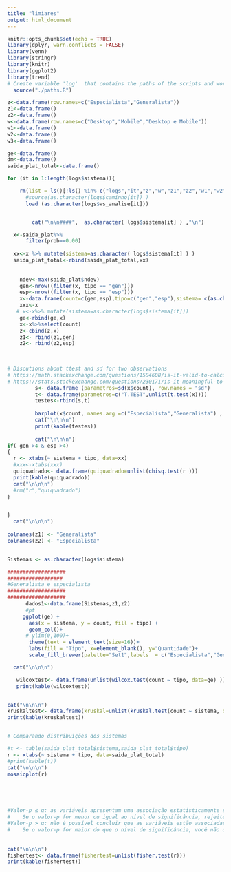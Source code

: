 ```yaml
---
title: "limiares"
output: html_document
---
```


```r
knitr::opts_chunk$set(echo = TRUE)
library(dplyr, warn.conflicts = FALSE)
library(venn)
library(stringr)
library(knitr)
library(ggplot2)
library(trend)
# Create variable 'log'  that contains the paths of the scripts and workspaces (.RData)
  source("./paths.R")

z<-data.frame(row.names=c("Especialista","Generalista"))
z1<-data.frame()
z2<-data.frame()
w<-data.frame(row.names=c("Desktop","Mobile","Desktop e Mobile"))
w1<-data.frame()
w2<-data.frame()
w3<-data.frame()

ge<-data.frame()
dm<-data.frame()
saida_plat_total<-data.frame()
```



```r
for (it in 1:length(logs$sistema)){

    rm(list = ls()[!ls() %in% c("logs","it","z","w","z1","z2","w1","w2","w3","ge","dm","saida_plat_total")])
      #source(as.character(logs$caminho[it]) )
      load (as.character(logs$ws_analise[it]))


        cat("\n\n####",  as.character( logs$sistema[it] ) ,"\n")

  x<-saida_plat%>% 
      filter(prob==0.00)
  
  xx<-x %>% mutate(sistema=as.character( logs$sistema[it] ) )
  saida_plat_total<-rbind(saida_plat_total,xx)
  
  
    ndev<-max(saida_plat$ndev)  
    gen<-nrow((filter(x, tipo == "gen")))  
    esp<-nrow((filter(x, tipo == "esp")))
    x<-data.frame(count=c(gen,esp),tipo=c("gen","esp"),sistema= c(as.character(logs$sistema[it]),as.character(logs$sistema[it])))
    xxx<-x
   # x<-x%>% mutate(sistema=as.character(logs$sistema[it]))
    ge<-rbind(ge,x)
    x<-x%>%select(count)
    z<-cbind(z,x)
    z1<- rbind(z1,gen)
    z2<- rbind(z2,esp)

    
    
# Discutions about ttest and sd for two observations        
# https://math.stackexchange.com/questions/1584608/is-it-valid-to-calculate-standard-deviation-for-n-2
# https://stats.stackexchange.com/questions/230171/is-it-meaningful-to-calculate-standard-deviation-of-two-numbers
         s<- data.frame (parametros=sd(x$count), row.names = "sd")
         t<- data.frame(parametros=c("T.TEST",unlist(t.test(x))))
         testes<-rbind(s,t)
         
         barplot(x$count, names.arg =c("Especialista","Generalista") ,  xlab = "Tipo", col=c("blue","orange"), ylab = "Quantidade", cex.names = 1.7,cex.axis = 1.7,cex.lab=1.7)
         cat("\n\n\n")  
         print(kable(testes)) 
         
         cat("\n\n\n") 
if( gen >4 & esp >4)
{
  r <- xtabs(~ sistema + tipo, data=xx)
  #xxx<-xtabs(xxx)
  quiquadrado<- data.frame(quiquadrado=unlist(chisq.test(r )))
  print(kable(quiquadrado))
  cat("\n\n\n") 
  #rm("r","quiquadrado")
}


}
  cat("\n\n\n") 
  
colnames(z1) <- "Generalista"
colnames(z2) <- "Especialista"


Sistemas <- as.character(logs$sistema)

###################
##################
#Generalista e especialista
###################
###################
      dados1<-data.frame(Sistemas,z1,z2)
      #pt
     ggplot(ge) +
       aes(x = sistema, y = count, fill = tipo) +
       geom_col()+
      # ylim(0,100)+
       theme(text = element_text(size=16))+
       labs(fill = "Tipo", x=element_blank(), y="Quantidade")+
       scale_fill_brewer(palette="Set1",labels  = c("Especialista","Generalista"))

  cat("\n\n\n") 

   wilcoxtest<- data.frame(unlist(wilcox.test(count ~ tipo, data=ge) ))
   print(kable(wilcoxtest))


cat("\n\n\n") 
kruskaltest<- data.frame(kruskal=unlist(kruskal.test(count ~ sistema, data = ge) ))
print(kable(kruskaltest))


# Comparando distribuições dos sistemas

#t <- table(saida_plat_total$sistema,saida_plat_total$tipo)
r <- xtabs(~ sistema + tipo, data=saida_plat_total)
#print(kable(t))
cat("\n\n\n") 
mosaicplot(r)





#Valor-p ≤ α: as variáveis apresentam uma associação estatisticamente significativa (rejeite H0)
#    Se o valor-p for menor ou igual ao nível de significância, rejeite a hipótese nula e conclua que há uma associação estatisticamente significativa entre as variáveis. 
#Valor-p > α: não é possível concluir que as variáveis estão associadas (não deve rejeitar H0)
#    Se o valor-p for maior do que o nível de significância, você não deve rejeitar a hipótese nula porque não há evidências suficientes para concluir que as variáveis estão associadas. 
    
    
cat("\n\n\n") 
fishertest<- data.frame(fishertest=unlist(fisher.test(r)))
print(kable(fishertest))

```

